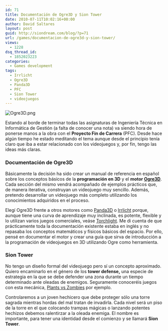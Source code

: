```yaml
---
id: 71
title: Documentación de Ogre3D y Sion Tower
date: 2010-07-11T10:02:16+00:00
author: David Saltares
layout: post
guid: http://siondream.com/blog/?p=71
url: /games/documentacion-de-ogre3d-y-sion-tower/
views:
  - 1228
dsq_thread_id:
  - 1852023223
categories:
  - Games development
tags:
  - Irrlicht
  - Ogre3D
  - Panda3D
  - PFC
  - Sion Tower
  - videojuegos
---
```


![Ogre3D.png](/img/wp/Ogre3D.webp)

Estando al borde de terminar todas las asignaturas de Ingeniería Técnica en Informática de Gestión (a falta de conocer una nota) va siendo hora de ponerse manos a la obra con el **Proyecto Fin de Carrera** (PFC). Desde hace algún tiempo he estado meditando el tema aunque desde el principio tenía claro que iba a estar relacionado con los videojuegos y, por fin, tengo las ideas más claras.

### Documentación de Ogre3D

Básicamente la decisión ha sido crear un manual de referencia en español sobre los conceptos básicos de la **programación en 3D** y el **motor [Ogre3D](http://www.ogre3d.org/)**. Cada sección del mismo vendrá acompañado de ejemplos prácticos que, de manera iterativa, construyan un videojuego muy sencillo. Además, pretendo desarrollar un videojuego más completo utilizando los conocimientos adquiridos en el proceso.

Elegí Ogre3D frente a otros motores como [Panda3D](http://www.panda3d.org/) o [Irrlicht](http://irrlicht.sourceforge.net/) porque, aunque tiene una curva de aprendizaje muy inclinada, es potente, flexible y lo utilizan varios juegos comerciales, veáse [Torchlight](http://www.torchlightgame.com/). Me di cuenta de que prácticamente toda la documentación existente estaba en inglés y no repasaba los conceptos matemáticos y físicos básicos del espacio. Por ello, pensé en documentar el motor y crear una guía que sirva de introducción a la programación de videojuegos en 3D utilizando Ogre como herramienta.

### Sion Tower

No tengo un diseño formal del videojuego pero sí un concepto aproximado. Quiero encaminarlo en el género de los **tower defense,** una especie de estrategia en la que se debe defender una zona durante un tiempo determinado ante oleadas de enemigos. Seguramente conoceréis juegos con esta mecánica, [Plants vs Zombies](http://www.popcap.com/games/pvz) por ejemplo.

Controlaremos a un joven hechicero que debe proteger sólo una torre sagrada mientras hordas del mal tratan de invadirla. Cada nivel será un piso de la torre en el que colocando trampas mágicas o lanzando potentes hechizos debemos ralentirzar a la oleada enemiga. El nombre es importante, para tener una identidad desde el comienzo y se llamará **Sion Tower**.
